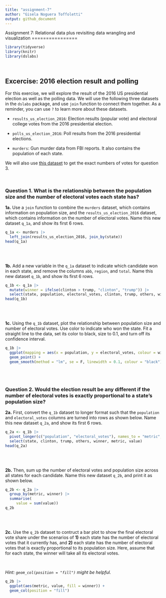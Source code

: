 ```yaml
---
title: "assignment-7"
author: "Gisela Noguera Toffoletti"
output: github_document
---
```


Assignment 7: Relational data plus revisiting data wrangling and
visualization
================

```r
library(tidyverse)
library(knitr)
library(dslabs)
```

<br>

## Excercise: 2016 election result and polling

For this exercise, we will explore the result of the 2016 US
presidential election as well as the polling data. We will use the
following three datasets in the `dslabs` package, and use `join`
function to connect them together. As a reminder, you can use `?` to
learn more about these datasets.

- `results_us_election_2016`: Election results (popular vote) and
  electoral college votes from the 2016 presidential election.

- `polls_us_election_2016`: Poll results from the 2016 presidential
  elections.

- `murders`: Gun murder data from FBI reports. It also contains the
  population of each state.

We will also use [this
dataset](https://raw.githubusercontent.com/kshaffer/election2016/master/2016ElectionResultsByState.csv)
to get the exact numbers of votes for question 3.

<br>

### Question 1. What is the relationship between the population size and the number of electoral votes each state has?

**1a.** Use a `join` function to combine the `murders` dataset, which
contains information on population size, and the `results_us_election_2016` dataset, which contains information on the
number of electoral votes. Name this new dataset `q_1a`, and show its
first 6 rows.

```r
q_1a <- murders |> 
  left_join(results_us_election_2016, join_by(state))
head(q_1a)
```

<br> <br>

**1b.** Add a new variable in the `q_1a` dataset to indicate which
candidate won in each state, and remove the columns `abb`, `region`, and `total`. Name this new dataset `q_1b`, and show its first 6 rows.

```r
q_1b <- q_1a |> 
  mutate(winner = ifelse(clinton > trump, "clinton", "trump")) |> 
  select(state, population, electoral_votes, clinton, trump, others, winner)
head(q_1b)
```

<br> <br>

**1c.** Using the `q_1b` dataset, plot the relationship between
population size and number of electoral votes. Use color to indicate who won the state. Fit a straight line to the data, set its color to black, size to 0.1, and turn off its confidence interval.

```r
q_1b |> 
  ggplot(mapping = aes(x = population, y = electoral_votes, colour = winner)) +
  geom_point() +
  geom_smooth(method = "lm", se = F, linewidth = 0.1, colour = "black")
```

<br> <br>

### Question 2. Would the election result be any different if the number of electoral votes is exactly proportional to a state’s population size?

**2a.** First, convert the `q_1b` dataset to longer format such that the `population` and `electoral_votes` columns are turned into rows as shown below. Name this new dataset `q_2a`, and show its first 6 rows.

```r
q_2a <- q_1b |> 
  pivot_longer(c("population", "electoral_votes"), names_to = "metric", values_to = "value") |> 
  select(state, clinton, trump, others, winner, metric, value)
head(q_2a)
```

<br> <br>

**2b.** Then, sum up the number of electoral votes and population size
across all states for each candidate. Name this new dataset `q_2b`, and print it as shown below.

```r
q_2b <- q_2a |> 
  group_by(metric, winner) |> 
  summarise(
     value = sum(value))
q_2b
```

<br> <br>

**2c.** Use the `q_2b` dataset to contruct a bar plot to show the final electoral vote share under the scenarios of **1)** each state has the number of electoral votes that it currently has, and **2)** each state has the number of electoral votes that is exactly proportional to its population size. Here, assume that for each state, the winner will take all its electoral votes.

<br>

*Hint: `geom_col(position = "fill")` might be helpful.*

```r
q_2b |> 
  ggplot(aes(metric, value, fill = winner)) +
  geom_col(position = "fill")
```


<br> <br>





